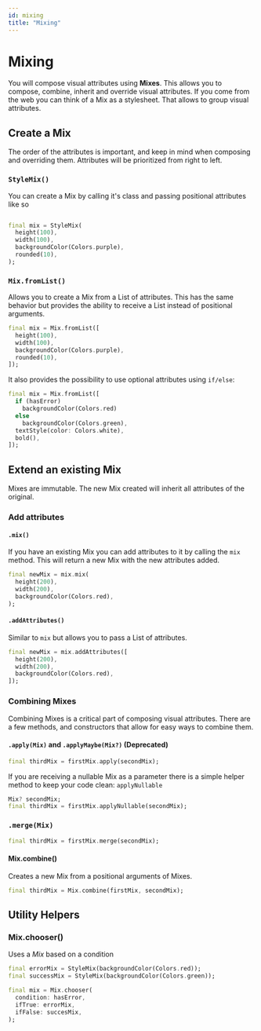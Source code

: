 ```yaml
---
id: mixing
title: "Mixing"
---
```



# Mixing

You will compose visual attributes using **Mixes**. This allows you to compose, combine, inherit and override visual attributes. If you come from the web you can think of a Mix as a stylesheet. That allows to group visual attributes.

## Create a Mix

<Callout emoji="⚠️">
  The order of the attributes is important, and keep in mind when composing and
  overriding them. Attributes will be prioritized from right to left.
</Callout>

### `StyleMix()`

You can create a Mix by calling it's class and passing positional attributes like so

```dart

final mix = StyleMix(
  height(100),
  width(100),
  backgroundColor(Colors.purple),
  rounded(10),
);

```

### `Mix.fromList()`

Allows you to create a Mix from a List of attributes. This has the same behavior but provides the ability to receive a List instead of positional arguments.

```dart
final mix = Mix.fromList([
  height(100),
  width(100),
  backgroundColor(Colors.purple),
  rounded(10),
]);
```

It also provides the possibility to use optional attributes using `if/else`:

```dart
final mix = Mix.fromList([
  if (hasError)
    backgroundColor(Colors.red)
  else
    backgroundColor(Colors.green),
  textStyle(color: Colors.white),
  bold(),
]);
```

## Extend an existing Mix

Mixes are immutable. The new Mix created will inherit all attributes of the original.

### Add attributes

#### `.mix()`

If you have an existing Mix you can add attributes to it by calling the `mix` method. This will return a new Mix with the new attributes added.

```dart
final newMix = mix.mix(
  height(200),
  width(200),
  backgroundColor(Colors.red),
);
```

#### `.addAttributes()`

Similar to `mix` but allows you to pass a List of attributes.

```dart
final newMix = mix.addAttributes([
  height(200),
  width(200),
  backgroundColor(Colors.red),
]);
```

### Combining Mixes

Combining Mixes is a critical part of composing visual attributes. There are a few methods, and constructors that allow for easy ways to combine them.

#### `.apply(Mix)` and `.applyMaybe(Mix?)` (Deprecated)

```dart
final thirdMix = firstMix.apply(secondMix);
```

If you are receiving a nullable Mix as a parameter there is a simple helper method to keep your code clean: `applyNullable`

```dart
Mix? secondMix;
final thirdMix = firstMix.applyNullable(secondMix);
```

### `.merge(Mix)`

```dart
final thirdMix = firstMix.merge(secondMix);
```

#### Mix.combine()

Creates a new Mix from a positional arguments of Mixes.

```dart
final thirdMix = Mix.combine(firstMix, secondMix);
```

## Utility Helpers

### Mix.chooser()

Uses a _Mix_ based on a condition

```dart
final errorMix = StyleMix(backgroundColor(Colors.red));
final successMix = StyleMix(backgroundColor(Colors.green));

final mix = Mix.chooser(
  condition: hasError,
  ifTrue: errorMix,
  ifFalse: succesMix,
);
```
